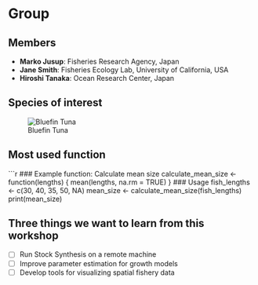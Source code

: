 # Group  

## Members  

- **Marko Jusup**: Fisheries Research Agency, Japan  
- **Jane Smith**: Fisheries Ecology Lab, University of California, USA  
- **Hiroshi Tanaka**: Ocean Research Center, Japan  

## Species of interest  

![Bluefin Tuna](https://en.wikipedia.org/wiki/File:Thunnus_orientalis_(Osaka_Kaiyukan_Aquarium).jpg)  

## Most used function  

```r
### Example function: Calculate mean size
calculate_mean_size <- function(lengths) {
  mean(lengths, na.rm = TRUE)
}
### Usage
fish_lengths <- c(30, 40, 35, 50, NA)
mean_size <- calculate_mean_size(fish_lengths)
print(mean_size)

## Three things we want to learn from this workshop

- [ ] Run Stock Synthesis on a remote machine  
- [ ] Improve parameter estimation for growth models  
- [ ] Develop tools for visualizing spatial fishery data 
